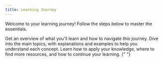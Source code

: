 ```yaml
---
title: Learning Journey
---
```


Welcome to your learning journey! Follow the steps below to master the essentials.

<Steps>
  <Step title="Introduction">
    Get an overview of what you'll learn and how to navigate this journey.
  </Step>
  <Step title="Core Concepts">
    Dive into the main topics, with explanations and examples to help you
    understand each concept.
  </Step>
  <Step title="Next Steps">
    Learn how to apply your knowledge, where to find more resources, and how to
    continue your learning.
  </Step>
</Steps>{" "}
